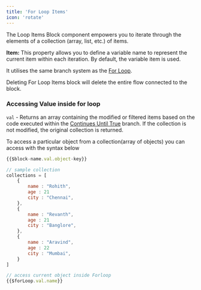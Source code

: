 ```yaml
--- 
title: 'For Loop Items' 
icon: 'rotate'
---
```

 

The Loop Items Block component empowers you to iterate through the elements of a collection (array, list, etc.) of items.

**Item:** This property allows you to define a variable name to represent the current item within each iteration. By default, the variable item is used.

It utilises the same branch system as the [For Loop](/restapi/flow-builder/blocks/flow-control/for-loop#branches).

<Warning>
Deleting For Loop Items block will delete the entire flow connected to the block. 
</Warning>


### Accessing Value inside for loop

`val` - Returns an array containing the modified or filtered items based on the code executed within the <ins>Continues Until True</ins> branch. If the collection is not modified, the original collection is returned.

To access a particular object from a collection(array of objects) you can access with the syntax below 

```jsx
{{$block-name.val.object-key}}
```

```jsx Example
// sample collection
collections = [
    {
        name : "Rohith",
        age : 21
        city : "Chennai",
    },
    {
        name : "Revanth",
        age : 21
        city : "Banglore",
    },
    {
        name : "Aravind",
        age : 22
        city : "Mumbai",
    }
]

// access current object inside Forloop 
{{$forLoop.val.name}}

```

